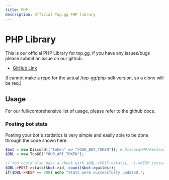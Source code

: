 ```yaml
---
title: PHP
description: Official Top.gg PHP library
---
```


# PHP Library

This is our official PHP Library for top.gg, if you have any issues/bugs please submit an issue on our github.

- [GitHub Link](https://github.com/vapourlabs/TopPHP)

(I cannot make a repo for the actual /top-gg/php-sdk version, so a clone will be req.)

## Usage

For our full/comprehensive list of usage, please refer to the github docs.

### Posting bot stats

Posting your bot's statistics is very simple and easily able to be done through the code shown here.

```php
$bot = new Discord(["token" => "YOUR_BOT_TOKEN"]); # DiscordPHP/Restcord Client
$DBL = new TopGG("YOUR_API_TOKEN");

// You could also pass a check with $DBL->POST->stats(...)->RESP instead.
$DBL->POST->stats($bot->id, count($bot->guilds));
if($DBL->RESP == 200) echo "Stats were successfully updated.";
```
